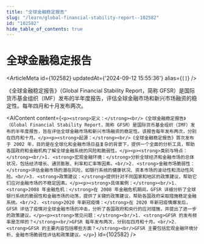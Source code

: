 ```yaml
---
title: "全球金融稳定报告"
slug: "/learn/global-financial-stability-report--102582"
id: "102582"
hide_table_of_contents: true
---
```



# 全球金融稳定报告

<ArticleMeta id={102582} updatedAt={'2024-09-12 15:55:36'} alias={`[]`} />
<div className='border-solid border-b border-t-0 my-4 border-[var(--ifm-color-gray-300)]' />

《全球金融稳定报告》（Global Financial Stability Report，简称 GFSR）是国际货币基金组织（IMF）发布的半年度报告，评估全球金融市场和新兴市场融资的稳定性。每年四月和十月发布两次。

<AIContent content={`<p><strong>定义：</strong><br/>《全球金融稳定报告》（Global Financial Stability Report，简称 GFSR）是国际货币基金组织（IMF）发布的半年度报告，旨在评估全球金融市场和新兴市场融资的稳定性。该报告每年发布两次，分别在四月和十月。</p><p><strong>起源：</strong><br/>《全球金融稳定报告》首次发布于 2002 年，目的是在全球化和金融市场日益复杂的背景下，提供一个全面的分析工具，帮助各国政府和金融机构了解全球金融系统的风险和脆弱性。</p><p><strong>类别与特点：</strong><br/>1. <strong>宏观金融环境：</strong>分析全球经济和金融市场的总体状况，包括经济增长、通货膨胀、利率和汇率等因素。<br/>2. <strong>金融市场脆弱性：</strong>评估金融市场的潜在风险，如银行系统的健康状况、资本市场的波动性和流动性风险。<br/>3. <strong>政策建议：</strong>提供针对不同国家和地区的政策建议，帮助它们应对金融市场的不稳定因素。</p><p><strong>具体案例：</strong><br/>1. <strong>2008 年金融危机：</strong>在 2008 年金融危机期间，GFSR 详细分析了全球银行系统的脆弱性和金融市场的动荡，提供了关键的政策建议，帮助各国政府采取措施稳定金融系统。<br/>2. <strong>2020 年新冠疫情：</strong>在 2020 年新冠疫情爆发后，GFSR 评估了疫情对全球金融市场的冲击，分析了各国政府和央行的应对措施，并提出了进一步的政策建议。</p><p><strong>常见问题：</strong><br/>1. <strong>GFSR 的发布频率是怎样的？</strong><br/>GFSR 每年发布两次，分别在四月和十月。<br/>2. <strong>GFSR 的主要内容包括哪些方面？</strong><br/>GFSR 主要包括宏观金融环境分析、金融市场脆弱性评估和政策建议。</p>`} id={102582} />
